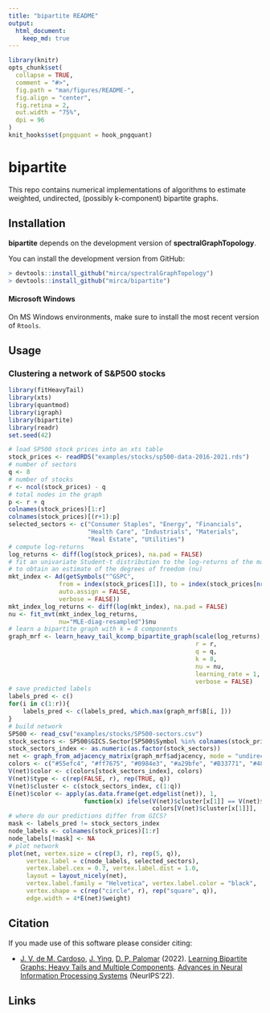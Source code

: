 ```yaml
---
title: "bipartite README"
output:
  html_document:
    keep_md: true
---
```


```r
library(knitr)
opts_chunk$set(
  collapse = TRUE,
  comment = "#>",
  fig.path = "man/figures/README-",
  fig.align = "center",
  fig.retina = 2,
  out.width = "75%",
  dpi = 96
)
knit_hooks$set(pngquant = hook_pngquant)
```

# bipartite

This repo contains numerical implementations of algorithms to estimate weighted, undirected, (possibly k-component) bipartite graphs.


## Installation

**bipartite** depends on the development version of **spectralGraphTopology**.

You can install the development version from GitHub:
```r
> devtools::install_github("mirca/spectralGraphTopology")
> devtools::install_github("mirca/bipartite")
```

#### Microsoft Windows
On MS Windows environments, make sure to install the most recent version of ``Rtools``.

## Usage

### Clustering a network of S&P500 stocks
```r
library(fitHeavyTail)
library(xts)
library(quantmod)
library(igraph)
library(bipartite)
library(readr)
set.seed(42)

# load SP500 stock prices into an xts table
stock_prices <- readRDS("examples/stocks/sp500-data-2016-2021.rds")
# number of sectors
q <- 8
# number of stocks
r <- ncol(stock_prices) - q
# total nodes in the graph
p <- r + q
colnames(stock_prices)[1:r]
colnames(stock_prices)[(r+1):p]
selected_sectors <- c("Consumer Staples", "Energy", "Financials",
                      "Health Care", "Industrials", "Materials", 
                      "Real Estate", "Utilities")
# compute log-returns
log_returns <- diff(log(stock_prices), na.pad = FALSE)
# fit an univariate Student-t distribution to the log-returns of the market
# to obtain an estimate of the degrees of freedom (nu)
mkt_index <- Ad(getSymbols("^GSPC",
              from = index(stock_prices[1]), to = index(stock_prices[nrow(stock_prices)]), 
              auto.assign = FALSE, 
              verbose = FALSE))
mkt_index_log_returns <- diff(log(mkt_index), na.pad = FALSE)
nu <- fit_mvt(mkt_index_log_returns,
              nu="MLE-diag-resampled")$nu
# learn a bipartite graph with k = 8 components
graph_mrf <- learn_heavy_tail_kcomp_bipartite_graph(scale(log_returns),
                                                    r = r,
                                                    q = q,
                                                    k = 8,
                                                    nu = nu,
                                                    learning_rate = 1,
                                                    verbose = FALSE)
# save predicted labels
labels_pred <- c()
for(i in c(1:r)){
    labels_pred <- c(labels_pred, which.max(graph_mrf$B[i, ]))
}
# build network
SP500 <- read_csv("examples/stocks/SP500-sectors.csv")
stock_sectors <- SP500$GICS.Sector[SP500$Symbol %in% colnames(stock_prices)[1:r]]
stock_sectors_index <- as.numeric(as.factor(stock_sectors))
net <- graph_from_adjacency_matrix(graph_mrf$adjacency, mode = "undirected", weighted = TRUE)
colors <- c("#55efc4", "#ff7675", "#0984e3", "#a29bfe", "#B33771", "#48dbfb", "#FDA7DF", "#C4E538")
V(net)$color <- c(colors[stock_sectors_index], colors)
V(net)$type <- c(rep(FALSE, r), rep(TRUE, q))
V(net)$cluster <- c(stock_sectors_index, c(1:q))
E(net)$color <- apply(as.data.frame(get.edgelist(net)), 1,
                     function(x) ifelse(V(net)$cluster[x[1]] == V(net)$cluster[x[2]],
                                        colors[V(net)$cluster[x[1]]], 'grey'))
# where do our predictions differ from GICS?
mask <- labels_pred != stock_sectors_index
node_labels <- colnames(stock_prices)[1:r]
node_labels[!mask] <- NA
# plot network
plot(net, vertex.size = c(rep(3, r), rep(5, q)),
     vertex.label = c(node_labels, selected_sectors),
     vertex.label.cex = 0.7, vertex.label.dist = 1.0,
     layout = layout_nicely(net),
     vertex.label.family = "Helvetica", vertex.label.color = "black",
     vertex.shape = c(rep("circle", r), rep("square", q)),
     edge.width = 4*E(net)$weight)
```

## Citation
If you made use of this software please consider citing:

-   [J. V. de M. Cardoso](https://mirca.github.io), [J. Ying](https://github.com/jxying),
    [D. P. Palomar](https://www.danielppalomar.com) (2022).
    [Learning Bipartite Graphs: Heavy Tails and Multiple Components](https://mirca.github.io).
    [Advances in Neural Information Processing Systems](https://neurips.cc/Conferences/2022) (NeurIPS’22).

## Links